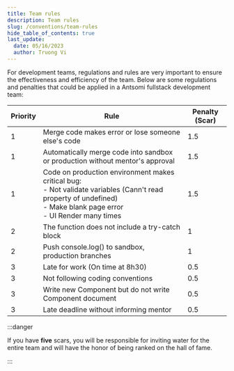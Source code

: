 ```yaml
---
title: Team rules
description: Team rules
slug: /conventions/team-rules
hide_table_of_contents: true
last_update:
  date: 05/16/2023
  author: Truong Vi
---
```


For development teams, regulations and rules are very important to ensure the effectiveness and efficiency of the team. Below are some regulations and penalties that could be applied in a Antsomi fullstack development team:

| Priority | Rule                                                                                                                                                                                | Penalty (Scar) |
|----------|-------------------------------------------------------------------------------------------------------------------------------------------------------------------------------------|----------------|
| 1        | Merge code makes error or lose someone else's code                                                                                                                                  | 1.5            |
| 1        | Automatically merge code into sandbox or production without mentor's approval                                                                                                       | 1.5            |
| 1        | Code on production environment makes critical bug: <br /> - Not validate variables (Cann't read property of undefined) <br /> - Make blank page error <br /> - UI Render many times | 1.5            |
| 2        | The function does not include a try-catch block                                                                                                                                     | 1              |
| 2        | Push console.log() to sandbox, production branches                                                                                                                                  | 1              |
| 3        | Late for work (On time at 8h30)                                                                                                                                                     | 0.5            |
| 3        | Not following coding conventions                                                                                                                                                    | 0.5            |
| 3        | Write new Component but do not write Component document                                                                                                                             | 0.5            |
| 3        | Late deadline without informing mentor                                                                                                                                              | 0.5            |

:::danger

If you have **five** scars, you will be responsible for inviting water for the entire team and will have the honor of being ranked on the hall of fame.

:::
